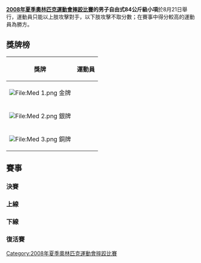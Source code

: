 {{2008年夏季奧林匹克運動會摔跤比賽}}

'''[[2008年夏季奧林匹克運動會摔跤比賽|2008年夏季奧林匹克運動會摔跤比賽]]的男子自由式84公斤級小項'''於8月21日舉行，運動員只能以上肢攻擊對手，以下肢攻擊不取分數；在賽事中得分較高的運動員為勝方。

== 獎牌榜 ==
{| class="wikitable"
|- bgcolor="#efefef"
!align="center"|'''獎牌'''
!align="center"|'''運動員'''
|-
| bgcolor="gold" | [[File:Med_1.png|File:Med 1.png]] 金牌
| {{flagIOCathlete|[[列瓦济·明多拉什维利|列瓦济·-{zh-hans:明多拉什维利;zh-hant:明杜拉希維利}-]]|GEO|2008年夏季}}
|-
| bgcolor="silver" | [[File:Med_2.png|File:Med 2.png]] 銀牌
| {{flagIOCathlete|[[尤苏普·阿卜杜萨洛莫夫|尤苏普·-{zh-hans:阿卜杜萨洛莫夫;zh-hant:阿布杜薩洛莫夫}-]]|TJK|2008年夏季}}
|-
| bgcolor="cc9966" | [[File:Med_3.png|File:Med 3.png]] 銅牌
| {{flagIOCathlete|[[塔拉斯·丹科|塔拉斯·-{zh-hans:丹科;zh-hant:楊柯}-]]|UKR|2008年夏季}}<br />{{flagIOCathlete|[[格奥尔基·克托耶夫|格奥尔基·-{zh-hans:克托耶夫;zh-hant:基托伊夫}-]]|RUS|2008年夏季}}
|}

== 賽事 ==
=== 決賽 ===
{{2TeamBracket-Tennis3NoSeeds
| RD1=決賽
|team-width =200
| RD1-team1={{flagIOCathlete|[[尤苏普·阿卜杜萨洛莫夫|尤苏普·阿卜杜萨洛莫夫]]|TJK|2008年夏季}}
| RD1-score1-1='''3
| RD1-score1-2=0
| RD1-score1-3=0
| RD1-team2='''{{flagIOCathlete|[[列瓦济·明多拉什维利|列瓦济·明多拉什维利]]|GEO|2008年夏季}}'''
| RD1-score2-1=2
| RD1-score2-2='''3
| RD1-score2-3='''4
}}

=== 上線 ===
{{16TeamBracket-Compact-Wrestling
| RD1=32強
| RD2=16強
| RD3=8強
| RD4=4強

| team-width=185
| score-width=20

| RD2-team01={{flagIOCathlete|[[安迪·赫罗瓦特|安迪·赫罗瓦特]]|USA|2008年夏季}}
| RD2-score01-1='''3
| RD2-score01-2=1
| RD2-score01-3=2
| RD2-team02='''{{flagIOCathlete|[[雷内里斯·萨拉斯|雷内里斯·萨拉斯]]|CUB|2008年夏季}}'''
| RD2-score02-1=0
| RD2-score02-2='''3
| RD2-score02-3='''2

| RD2-team03={{flagIOCathlete|[[特拉维斯·克罗斯|特拉维斯·克罗斯]]|CAN|2008年夏季}}
| RD2-score03-1=1
| RD2-score03-2=1
| RD2-score03-3= 
| RD2-team04='''{{flagIOCathlete|[[塞尔哈特·巴尔哲|塞尔哈特·巴尔哲]]|TUR|2008年夏季}}'''
| RD2-score04-1='''1
| RD2-score04-2='''1
| RD2-score04-3= 

| RD2-team05={{flagIOCathlete|[[扎尔利斯·莫斯克拉|扎尔利斯·莫斯克拉]]|COL|2008年夏季}}
| RD2-score05-1=0
| RD2-score05-2=0
| RD2-score05-3= 
| RD2-team06='''{{flagIOCathlete|[[塔拉斯·丹科|塔拉斯·丹科]]|UKR|2008年夏季}}'''
| RD2-score06-1='''3
| RD2-score06-2='''3
| RD2-score06-3= 

| RD2-team07={{flagIOCathlete|[[桑迪普·库马尔|桑迪普·库马尔]]|AUS|2008年夏季}}
| RD2-score07-1=0
| RD2-score07-2=0
| RD2-score07-3= 
| RD2-team08='''{{flagIOCathlete|[[尤苏普·阿卜杜萨洛莫夫|尤苏普·阿卜杜萨洛莫夫]]|TJK|2008年夏季}}'''
| RD2-score08-1='''3
| RD2-score08-2='''5
| RD2-score08-3= 

| RD3-team01={{flagIOCathlete|[[雷内里斯·萨拉斯|雷内里斯·萨拉斯]]|CUB|2008年夏季}}
| RD3-score01-1=0
| RD3-score01-2=0
| RD3-score01-3= 
| RD3-team02='''{{flagIOCathlete|[[塞尔哈特·巴尔哲|塞尔哈特·巴尔哲]]|TUR|2008年夏季}}'''
| RD3-score02-1='''1
| RD3-score02-2='''2
| RD3-score02-3= 

| RD3-team03={{flagIOCathlete|[[塔拉斯·丹科|塔拉斯·丹科]]|UKR|2008年夏季}}
| RD3-score03-1=0
| RD3-score03-2=0
| RD3-score03-3= 
| RD3-team04='''{{flagIOCathlete|[[尤苏普·阿卜杜萨洛莫夫|尤苏普·阿卜杜萨洛莫夫]]|TJK|2008年夏季}}'''
| RD3-score04-1='''1
| RD3-score04-2='''6
| RD3-score04-3= 

| RD4-team01={{flagIOCathlete|[[塞尔哈特·巴尔哲|塞尔哈特·巴尔哲]]|TUR|2008年夏季}}
| RD4-score01-1=0
| RD4-score01-2=0
| RD4-score01-3= 
| RD4-team02='''{{flagIOCathlete|[[尤苏普·阿卜杜萨洛莫夫|尤苏普·阿卜杜萨洛莫夫]]|TJK|2008年夏季}}'''
| RD4-score02-1='''3
| RD4-score02-2='''1
| RD4-score02-3= 
}}

=== 下線 ===
{{16TeamBracket-Compact-Wrestling
| RD1=32強
| RD2=16強
| RD3=8強
| RD4=4強

| team-width=185
| score-width=20

| RD1-team09='''{{flagIOCathlete|[[礼萨·亚兹达尼|礼萨·亚兹达尼]]|IRI|2008年夏季}}
| RD1-score09-1='''1
| RD1-score09-2='''3
| RD1-score09-3= 
| RD1-team10={{flagIOCathlete|[[拉多斯瓦夫·奥尔比克|拉多斯瓦夫·奥尔比克]]|POL|2008年夏季}}
| RD1-score10-1=0
| RD1-score10-2=1
| RD1-score10-3= 

| RD1-team11={{flagIOCathlete|[[甘卓力格·查格纳道尔吉|甘卓力格·查格纳道尔吉]]|MGL|2008年夏季}}
| RD1-score11-1=0
| RD1-score11-2='''1
| RD1-score11-3=0
| RD1-team12='''{{flagIOCathlete|[[瑙鲁兹·捷姆列佐夫|瑙鲁兹·捷姆列佐夫]]|AZE|2008年夏季}}
| RD1-score12-1='''3
| RD1-score12-2=0
| RD1-score12-3='''3

| RD1-team13={{flagIOCathlete|[[王贏|王贏]]|CHN|2008年夏季}}
| RD1-score13-1=2
| RD1-score13-2=1
| RD1-score13-3= 
| RD1-team14='''{{flagIOCathlete|[[格奥尔基·克托耶夫|格奥尔基·克托耶夫]]|RUS|2008年夏季}}'''
| RD1-score14-1='''2
| RD1-score14-2='''3
| RD1-score14-3= 

| RD1-team15={{flagIOCathlete|[[根纳季·拉利耶夫|根纳季·拉利耶夫]]|KAZ|2008年夏季}}
| RD1-score15-1=4
| RD1-score15-2=0
| RD1-score15-3= 
| RD1-team16='''{{flagIOCathlete|[[绍尔贝克·索希耶夫|绍尔贝克·索希耶夫]]|UZB|2008年夏季}}'''
| RD1-score16-1='''5
| RD1-score16-2='''1
| RD1-score16-3= 

| RD2-team01= {{flagIOCathlete|[[阿德南·吉米|阿德南·吉米]]|TUN|2008年夏季}}
| RD2-score01-1=0
| RD2-score01-2=1
| RD2-score01-3= 
| RD2-team02='''{{flagIOCathlete|[[阿鲁琼·叶诺基扬|阿鲁琼·叶诺基扬]]|ARM|2008年夏季}}'''
| RD2-score02-1='''6
| RD2-score02-2='''8
| RD2-score02-3= 

| RD2-team03='''{{flagIOCathlete|[[列瓦济·明多拉什维利|列瓦济·明多拉什维利]]|GEO|2008年夏季}}'''
| RD2-score03-1=1
| RD2-score03-2='''2
| RD2-score03-3='''3
| RD2-team04={{flagIOCathlete|[[达维德·比希纳什维利|达维德·比希纳什维利]]|GER|2008年夏季}}
| RD2-score04-1='''4
| RD2-score04-2=0
| RD2-score04-3=1

| RD2-team05={{flagIOCathlete|[[礼萨·亚兹达尼|礼萨·亚兹达尼]]|IRI|2008年夏季}}
| RD2-score05-1= 
| RD2-score05-2= 
| RD2-score05-3= 
| RD2-team06='''{{flagIOCathlete|[[瑙鲁兹·捷姆列佐夫|瑙鲁兹·捷姆列佐夫]]|AZE|2008年夏季}}'''
| RD2-score06-1='''F'''
| RD2-score06-2= 
| RD2-score06-3= 

| RD2-team07='''{{flagIOCathlete|[[格奥尔基·克托耶夫|格奥尔基·克托耶夫]]|RUS|2008年夏季}}'''
| RD2-score07-1='''4
| RD2-score07-2='''5
| RD2-score07-3= 
| RD2-team08={{flagIOCathlete|[[绍尔贝克·索希耶夫|绍尔贝克·索希耶夫]]|UZB|2008年夏季}}
| RD2-score08-1=1
| RD2-score08-2=1
| RD2-score08-3= 

| RD3-team01={{flagIOCathlete|[[阿鲁琼·叶诺基扬|阿鲁琼·叶诺基扬]]|ARM|2008年夏季}}
| RD3-score01-1=0
| RD3-score01-2=0
| RD3-score01-3= 
| RD3-team02='''{{flagIOCathlete|[[列瓦济·明多拉什维利|列瓦济·明多拉什维利]]|GEO|2008年夏季}}'''
| RD3-score02-1='''2
| RD3-score02-2='''2
| RD3-score02-3= 

| RD3-team03={{flagIOCathlete|[[瑙鲁兹·捷姆列佐夫|瑙鲁兹·捷姆列佐夫]]|AZE|2008年夏季}}
| RD3-score03-1='''4
| RD3-score03-2=0
| RD3-score03-3=0
| RD3-team04='''{{flagIOCathlete|[[格奥尔基·克托耶夫|格奥尔基·克托耶夫]]|RUS|2008年夏季}}
| RD3-score04-1=0
| RD3-score04-2='''2
| RD3-score04-3='''2

| RD4-team01='''{{flagIOCathlete|[[列瓦济·明多拉什维利|列瓦济·明多拉什维利]]|GEO|2008年夏季}}'''
| RD4-score01-1='''4
| RD4-score01-2='''F
| RD4-score01-3= 
| RD4-team02={{flagIOCathlete|[[格奥尔基·克托耶夫|格奥尔基·克托耶夫]]|RUS|2008年夏季}}
| RD4-score02-1=2
| RD4-score02-2= 
| RD4-score02-3= 
}}

=== 復活賽 ===
{{8TeamBracket-Compact-NoSeeds-Byes
| RD1=首圈
| RD2=次圈
| RD3=銅牌賽

| team-width=185
| score-width=30

| RD1-team07={{flagIOCathlete|[[桑迪普·库马尔|桑迪普·库马尔]]|AUS|2008年夏季}}
| RD1-score07= 
| RD1-team08=BYE
| RD1-score08= 

| RD2-team03='''{{flagIOCathlete|[[塔拉斯·丹科|塔拉斯·丹科]]|UKR|2008年夏季}}'''
| RD2-score03='''3''' '''6'''
| RD2-team04={{flagIOCathlete|[[桑迪普·库马尔|桑迪普·库马尔]]|AUS|2008年夏季}}
| RD2-score04=0 0

| RD3-team01={{flagIOCathlete|[[阿德南·吉米|阿德南·吉米]]|TUR|2008年夏季}}
| RD3-score01=0 0
| RD3-team02='''{{flagIOCathlete|[[塔拉斯·丹科|塔拉斯·丹科]]|UKR|2008年夏季}}'''
| RD3-score02='''1''' '''2'''

}}
{{8TeamBracket-Compact-NoSeeds-Byes
| RD1=首圈
| RD2=次圈
| RD3=銅牌賽

| team-width=185
| score-width=30

| RD1-team07={{flagIOCathlete|[[达维德·比希纳什维利|达维德·比希纳什维利]]|GER|2008年夏季}}
| RD1-score07= 
| RD1-team08=BYE
| RD1-score08= 

| RD2-team03={{flagIOCathlete|[[阿鲁琼·叶诺基扬|阿鲁琼·叶诺基扬]]|ARM|2008年夏季}}
| RD2-score03=0 '''3''' 0
| RD2-team04='''{{flagIOCathlete|[[达维德·比希纳什维利|达维德·比希纳什维利]]|GER|2008年夏季}}'''
| RD2-score04='''1''' 1 '''2'''

| RD3-team01='''{{flagIOCathlete|[[格奥尔基·克托耶夫|格奥尔基·克托耶夫]]|RUS|2008年夏季}}'''
| RD3-score01='''3''' 0 '''2'''
| RD3-team02={{flagIOCathlete|[[达维德·比希纳什维利|达维德·比希纳什维利]]|GER|2008年夏季}}
| RD3-score02=0 '''2''' 2

}}

[[Category:2008年夏季奧林匹克運動會摔跤比賽|Category:2008年夏季奧林匹克運動會摔跤比賽]]